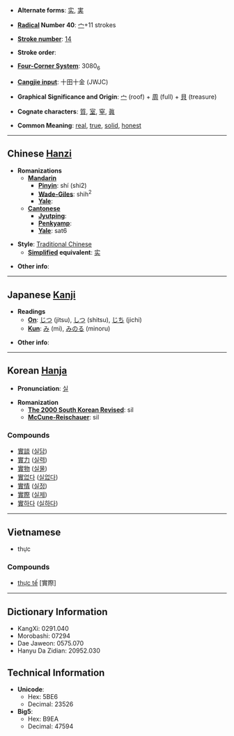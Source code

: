 * '''Alternate forms''': [[实]], [[実]]

* '''[[Wiktionary:Chinese radical index| Radical]] Number 40''': [[Wiktionary:Chinese radical index 宀|宀]]+11 strokes

* '''[[Wiktionary:Chinese total strokes index|Stroke number]]''': [[Wiktionary:Chinese total strokes index 14|14]]

* '''Stroke order''': 

* '''[[Wiktionary:Chinese four corner index|Four-Corner System]]''': 3080<sub>6</sub>

* '''[[Wiktionary:Chinese Cangjie index|Cangjie input]]''': 十田十金 (JWJC)

* '''Graphical Significance and Origin''': [[宀]] (roof) + [[周]] (full) + [[貝]] (treasure)

* '''Cognate characters''': [[質]], [[室]], [[窒]], [[眞]]

* '''Common Meaning''': [[real]], [[true]], [[solid]], [[honest]]

----

== Chinese [[Hanzi]] ==

* '''Romanizations'''
** '''[[Mandarin]]'''
*** '''[[Pinyin]]''': shí (shi2)
*** '''[[Wade-Giles]]''': shih<sup>2</sup>
*** '''[[Yale]]''': 
** '''[[Cantonese]]'''
*** '''[[Jyutping]]''':
*** '''[[Penkyamp]]''': 
*** '''[[Yale]]''': sat6

* '''Style''': [[Traditional Chinese]] 
** '''[[Simplified Chinese|Simplified]] equivalent''': [[实]]

* '''Other info''': 

----

== Japanese [[Kanji]] ==

* '''Readings'''
** '''[[On]]''': [[じつ]] (jitsu), [[しつ]] (shitsu), [[じち]] (jichi)
** '''[[Kun]]''': [[み]] (mi), [[みのる]] (minoru)

* '''Other info''':  

----

== Korean [[Hanja]] ==

* '''Pronunciation''': [[실]]

* '''Romanization'''
** '''[[The 2000 South Korean Revised Romanization|The 2000 South Korean Revised]]''': sil
** '''[[McCune-Reischauer]]''': sil

===Compounds===
*[[實談]] ([[실담]])
*[[實力]] ([[실력]])
*[[實物]] ([[실물]])
*[[實없다]] ([[실없다]])
*[[實情]] ([[실정]])
*[[實際]] ([[실제]])
*[[實하다]] ([[실하다]])

----

==Vietnamese==

* thực

===Compounds===
*[[thực tế]] [實際]

----

== Dictionary Information ==

* KangXi: 0291.040
* Morobashi: 07294
* Dae Jaweon: 0575.070
* Hanyu Da Zidian: 20952.030

== Technical Information ==

* '''Unicode''':
** Hex: 5BE6
** Decimal: 23526
* '''Big5''':
** Hex: B9EA
** Decimal: 47594